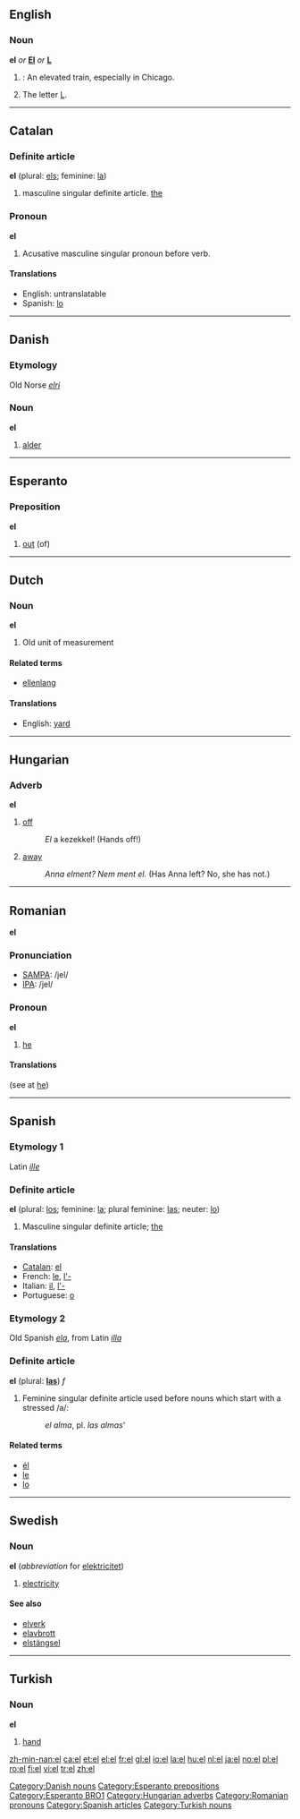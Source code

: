 {{see|él|el-}}

==English==

===Noun===
'''el''' ''or'' '''[[El]]''' ''or'' '''[[L]]'''
# {{US}}: An elevated train, especially in Chicago.
# The letter [[L]].

----

==Catalan==
===Definite article===
'''el''' (plural: [[els]]; feminine: [[la]])

# masculine singular definite article. [[the]]

===Pronoun===
'''el'''

#Acusative masculine singular pronoun before verb.

====Translations====
*English: untranslatable<!-- i'm sure the english translation is "him" [[User:Hippietrail|Hippietrail]] 00:24, 9 Mar 2004 (UTC) -->
*Spanish: [[lo]]

----

==Danish==
===Etymology===
Old Norse ''[[elri]]''
===Noun===
'''el'''

# [[alder]]

[[Category:Danish nouns]]

----

==Esperanto==
===Preposition===
'''el'''

# [[out]] (of)

[[Category:Esperanto prepositions]]
[[Category:Esperanto BRO1]]

----

==Dutch==
===Noun===
'''el'''

#Old unit of measurement

====Related terms====
*[[ellenlang]]

====Translations====
*English: [[yard]]

----

==Hungarian==
===Adverb===
'''el'''

# [[off]]
#: ''El'' a kezekkel! (Hands off!)
# [[away]]
#: ''Anna elment?'' ''Nem ment el.'' (Has Anna left? No, she has not.)

[[Category:Hungarian adverbs]]

----

==Romanian==
'''el'''

===Pronunciation===
*[[w:SAMPA|SAMPA]]: /jel/
*[[w:IPA|IPA]]: /jel/

===Pronoun===
'''el'''

# [[he]]

====Translations====
(see at [[he]])

[[Category:Romanian pronouns]]

----

==Spanish==

===Etymology 1===
Latin ''[[ille]]''

===Definite article===
'''el''' (plural: [[los]]; feminine: [[la]]; plural feminine: [[las]]; neuter: [[lo]])
[[Category:Spanish articles]]
# Masculine singular definite article; [[the]]

====Translations====
*[[Catalan]]: [[el]]
*French: [[le]], [[l'-]]
*Italian: [[il]], [[l'-]]
*Portuguese: [[o]]

===Etymology 2===
Old Spanish ''[[ela]]'', from Latin ''[[illa]]''

===Definite article===
'''el''' (plural: '''[[las]]''') ''f''

# Feminine singular definite article used before nouns which start with a stressed /a/:
#: ''el alma'', pl. ''las almas'''

====Related terms====
*[[él]]
*[[le]]
*[[lo]]

----

==Swedish==
===Noun===
'''el''' (''abbreviation'' for [[elektricitet]])
#[[electricity]]
====See also====
*[[elverk]]
*[[elavbrott]]
*[[elstängsel]]

----

==Turkish==
===Noun===
'''el'''

# [[hand]]

[[Category:Turkish nouns]]

[[zh-min-nan:el]]
[[ca:el]]
[[et:el]]
[[el:el]]
[[fr:el]]
[[gl:el]]
[[io:el]]
[[la:el]]
[[hu:el]]
[[nl:el]]
[[ja:el]]
[[no:el]]
[[pl:el]]
[[ro:el]]
[[fi:el]]
[[vi:el]]
[[tr:el]]
[[zh:el]]